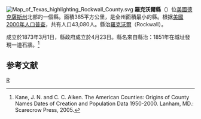 {{noteTA
|T=zh-hans:罗克沃尔县 (得克萨斯州);zh-hk:羅克沃爾縣 (德克薩斯州);zh-tw:羅克沃爾郡 (德克薩斯州);
}}
[[File:Map_of_Texas_highlighting_Rockwall_County.svg|right]]
'''羅克沃爾縣'''（{{lang-en|Rockwall County}}）位[[美國|美國]][[德克薩斯州|德克薩斯州]]北部的一個縣。面積385平方公里，是全州面積最小的縣。根据[[美國2000年人口普查|美國2000年人口普查]]，共有人口43,080人。縣治[[羅克沃爾_(德克薩斯州)|羅克沃爾]]（Rockwall）。

成立於1873年3月1日，縣政府成立於4月23日。縣名來自縣治：1851年在城址發現一道石牆。<ref>Kane, J. N. and C. C. Aiken. The American Counties: Origins of County Names Dates of Creation and Population Data 1950-2000. Lanham, MD.: Scarecrow Press, 2005.</ref>

== 参考文献 ==
<div class="references-small">
<references />
</div>
{{德克萨斯州}}
[[Category:得克萨斯州行政区划|R]]